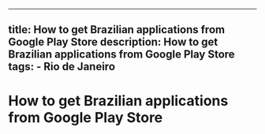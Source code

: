 ---
  title: How to get Brazilian applications from Google Play Store
  description: How to get Brazilian applications from Google Play Store
  tags:
    - Rio de Janeiro
  ---
  # How to get Brazilian applications from Google Play Store
  